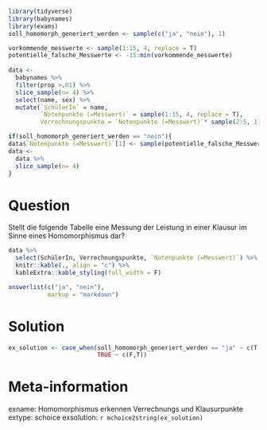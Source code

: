 ```r
library(tidyverse)
library(babynames)
library(exams)
soll_homomorph_generiert_werden <- sample(c("ja", "nein"), 1)

vorkommende_messwerte <- sample(1:15, 4, replace = T)
potentielle_falsche_Messwerte <- -15:min(vorkommende_messwerte)
                 
data <- 
  babynames %>% 
  filter(prop >.01) %>% 
  slice_sample(n= 4) %>% 
  select(name, sex) %>% 
  mutate(`SchülerIn` = name,
         `Notenpunkte (=Messwert)` = sample(1:15, 4, replace = T),
         Verrechnungspunkte = `Notenpunkte (=Messwert)`* sample(2:5, 1))

if(soll_homomorph_generiert_werden == "nein"){
data$`Notenpunkte (=Messwert)`[1] <- sample(potentielle_falsche_Messwerte, 1)
data <- 
  data %>% 
  slice_sample(n= 4)
}
```


Question
========
Stellt die folgende Tabelle eine Messung der Leistung in einer Klausur im Sinne eines Homomorphismus dar?

```r
data %>% 
  select(SchülerIn, Verrechnungspunkte, `Notenpunkte (=Messwert)`) %>% 
  knitr::kable(., align = "c") %>% 
  kableExtra::kable_styling(full_width = F)
```



```r
answerlist(c("ja", "nein"), 
           markup = "markdown")
```

Solution
========

```r
ex_solution <- case_when(soll_homomorph_generiert_werden == "ja" ~ c(T,F),
                         TRUE ~ c(F,T))
```



Meta-information
================
exname: Homomorphismus erkennen Verrechnungs und Klausurpunkte
extype: schoice
exsolution: `r mchoice2string(ex_solution)`